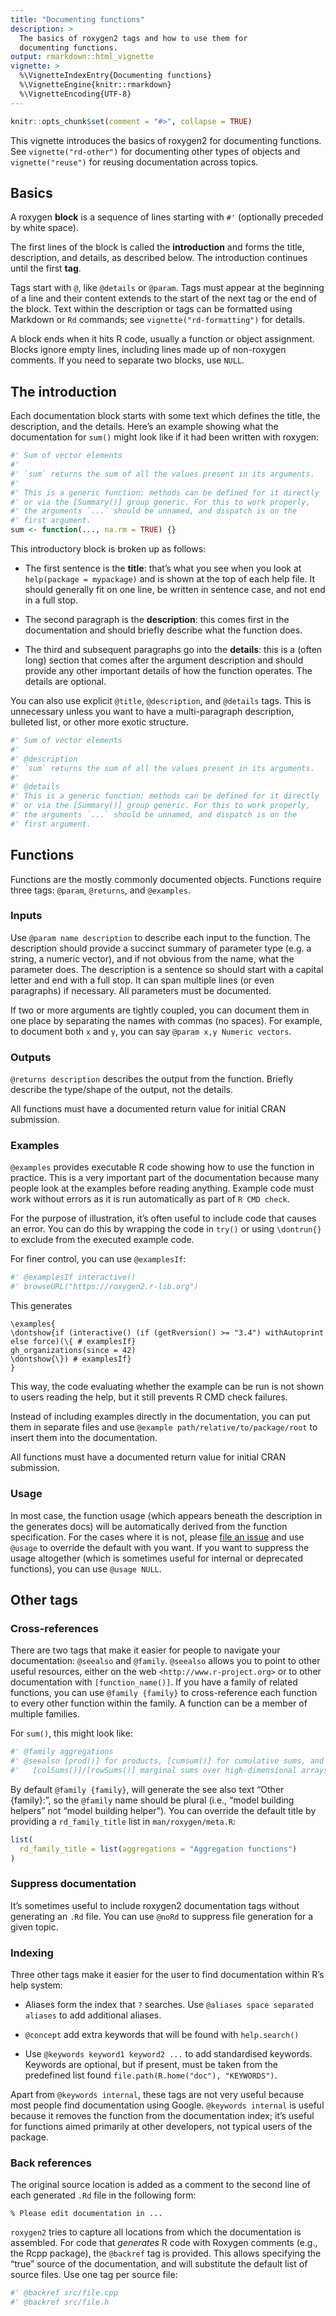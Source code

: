 ```yaml
---
title: "Documenting functions"
description: >
  The basics of roxygen2 tags and how to use them for 
  documenting functions.
output: rmarkdown::html_vignette
vignette: >
  %\VignetteIndexEntry{Documenting functions}
  %\VignetteEngine{knitr::rmarkdown}
  %\VignetteEncoding{UTF-8}
---
```


```r
knitr::opts_chunk$set(comment = "#>", collapse = TRUE)
```

This vignette introduces the basics of roxygen2 for documenting functions.
See `vignette("rd-other")` for documenting other types of objects and `vignette("reuse")` for reusing documentation across topics.

## Basics

A roxygen **block** is a sequence of lines starting with `#'` (optionally preceded by white space).

The first lines of the block is called the **introduction** and forms the title, description, and details, as described below.
The introduction continues until the first **tag**.

Tags start with `@`, like `@details` or `@param`.
Tags must appear at the beginning of a line and their content extends to the start of the next tag or the end of the block.
Text within the description or tags can be formatted using Markdown or `Rd` commands; see `vignette("rd-formatting")` for details.

A block ends when it hits R code, usually a function or object assignment.
Blocks ignore empty lines, including lines made up of non-roxygen comments.
If you need to separate two blocks, use `NULL`.

## The introduction

Each documentation block starts with some text which defines the title, the description, and the details.
Here's an example showing what the documentation for `sum()` might look like if it had been written with roxygen:

```r
#' Sum of vector elements
#'
#' `sum` returns the sum of all the values present in its arguments.
#'
#' This is a generic function: methods can be defined for it directly
#' or via the [Summary()] group generic. For this to work properly,
#' the arguments `...` should be unnamed, and dispatch is on the
#' first argument.
sum <- function(..., na.rm = TRUE) {}
```

This introductory block is broken up as follows:

-   The first sentence is the **title**: that's what you see when you look at `help(package = mypackage)` and is shown at the top of each help file.
    It should generally fit on one line, be written in sentence case, and not end in a full stop.

-   The second paragraph is the **description**: this comes first in the documentation and should briefly describe what the function does.

-   The third and subsequent paragraphs go into the **details**: this is a (often long) section that comes after the argument description and should provide any other important details of how the function operates.
    The details are optional.

You can also use explicit `@title`, `@description`, and `@details` tags.
This is unnecessary unless you want to have a multi-paragraph description, bulleted list, or other more exotic structure.

```r
#' Sum of vector elements
#' 
#' @description
#' `sum` returns the sum of all the values present in its arguments.
#'
#' @details
#' This is a generic function: methods can be defined for it directly
#' or via the [Summary()] group generic. For this to work properly,
#' the arguments `...` should be unnamed, and dispatch is on the
#' first argument.
```

## Functions

Functions are the mostly commonly documented objects.
Functions require three tags: `@param`, `@returns`, and `@examples`.

### Inputs

Use `@param name description` to describe each input to the function.
The description should provide a succinct summary of parameter type (e.g. a string, a numeric vector), and if not obvious from the name, what the parameter does.
The description is a sentence so should start with a capital letter and end with a full stop.
It can span multiple lines (or even paragraphs) if necessary.
All parameters must be documented.

If two or more arguments are tightly coupled, you can document them in one place by separating the names with commas (no spaces).
For example, to document both `x` and `y`, you can say `@param x,y Numeric vectors`.

### Outputs

`@returns description` describes the output from the function.
Briefly describe the type/shape of the output, not the details.

All functions must have a documented return value for initial CRAN submission.

### Examples

`@examples` provides executable R code showing how to use the function in practice.
This is a very important part of the documentation because many people look at the examples before reading anything.
Example code must work without errors as it is run automatically as part of `R CMD check`.

For the purpose of illustration, it's often useful to include code that causes an error.
You can do this by wrapping the code in `try()` or using `\dontrun{}` to exclude from the executed example code.

For finer control, you can use `@examplesIf`:

``` r
#' @examplesIf interactive()
#' browseURL("https://roxygen2.r-lib.org")
```

This generates

    \examples{
    \dontshow{if (interactive() (if (getRversion() >= "3.4") withAutoprint else force)(\{ # examplesIf}
    gh_organizations(since = 42)
    \dontshow{\}) # examplesIf}
    }

This way, the code evaluating whether the example can be run is not shown to users reading the help, but it still prevents R CMD check failures.

Instead of including examples directly in the documentation, you can put them in separate files and use `@example path/relative/to/package/root` to insert them into the documentation.

All functions must have a documented return value for initial CRAN submission.

### Usage

In most case, the function usage (which appears beneath the description in the generates docs) will be automatically derived from the function specification.
For the cases where it is not, please [file an issue](https://github.com/r-lib/roxygen2/issues) and use `@usage` to override the default with you want.
If you want to suppress the usage altogether (which is sometimes useful for internal or deprecated functions), you can use `@usage NULL`.

## Other tags

### Cross-references

There are two tags that make it easier for people to navigate your documentation: `@seealso` and `@family`.
`@seealso` allows you to point to other useful resources, either on the web `<http://www.r-project.org>` or to other documentation with `[function_name()]`.
If you have a family of related functions, you can use `@family {family}` to cross-reference each function to every other function within the family.
A function can be a member of multiple families.

For `sum()`, this might look like:

```r
#' @family aggregations
#' @seealso [prod()] for products, [cumsum()] for cumulative sums, and
#'   [colSums()]/[rowSums()] marginal sums over high-dimensional arrays.
```

By default `@family {family}`, will generate the see also text "Other {family}:", so the `@family` name should be plural (i.e., "model building helpers" not "model building helper").
You can override the default title by providing a `rd_family_title` list in `man/roxygen/meta.R`:

```r
list(
  rd_family_title = list(aggregations = "Aggregation functions")
)
```

### Suppress documentation

It's sometimes useful to include roxygen2 documentation tags without generating an `.Rd` file.
You can use `@noRd` to suppress file generation for a given topic.

### Indexing

Three other tags make it easier for the user to find documentation within R's help system:

-   Aliases form the index that `?` searches.
    Use `@aliases space separated aliases` to add additional aliases.

-   `@concept` add extra keywords that will be found with `help.search()`

-   Use `@keywords keyword1 keyword2 ...` to add standardised keywords.
    Keywords are optional, but if present, must be taken from the predefined list found `file.path(R.home("doc"), "KEYWORDS")`.

Apart from `@keywords internal`, these tags are not very useful because most people find documentation using Google.
`@keywords internal` is useful because it removes the function from the documentation index; it's useful for functions aimed primarily at other developers, not typical users of the package.

### Back references

The original source location is added as a comment to the second line of each generated `.Rd` file in the following form:

    % Please edit documentation in ...

`roxygen2` tries to capture all locations from which the documentation is assembled.
For code that *generates* R code with Roxygen comments (e.g., the Rcpp package), the `@backref` tag is provided.
This allows specifying the "true" source of the documentation, and will substitute the default list of source files.
Use one tag per source file:

```r
#' @backref src/file.cpp
#' @backref src/file.h
```

